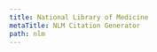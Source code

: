 ```yaml
---
title: National Library of Medicine
metaTitle: NLM Citation Generator
path: nlm
---
```

<?xml version="1.0" encoding="utf-8"?><style xmlns="http://purl.org/net/xbiblio/csl" class="in-text" version="1.0" demote-non-dropping-particle="sort-only" default-locale="en-US"><info><title>National Library of Medicine (grant proposals with PMCID/PMID)</title><title-short>NLM</title-short><id>http://www.zotero.org/styles/national-library-of-medicine-grant-proposals</id><link href="http://www.zotero.org/styles/national-library-of-medicine-grant-proposals" rel="self"/><link href="http://www.nlm.nih.gov/pubs/formats/recommendedformats1991-full.pdf" rel="documentation"/><link href="http://publicaccess.nih.gov/citation_methods.htm" rel="documentation"/><link href="http://grants.nih.gov/grants/funding/424/SF424_RR_Guide_General_Adobe_VerC.pdf" rel="documentation"/><link href="http://grants.nih.gov/grants/funding/phs398/phs398.pdf" rel="documentation"/><link href="http://www.ncbi.nlm.nih.gov/books/NBK7260/#A41037" rel="documentation"/><author><name>Michael Berkowitz</name><email>mberkowi@gmu.edu</email></author><contributor><name>Sebastian Karcher</name></contributor><contributor><name>Matt Tracy</name></contributor><category citation-format="numeric"/><category field="medicine"/><summary>Adds required PMCID, or if absent adds optional PMID from extra field in bibliography</summary><updated>2016-09-30T01:32:32+00:00</updated><rights license="http://creativecommons.org/licenses/by-sa/3.0/">This work is licensed under a Creative Commons Attribution-ShareAlike 3.0 License</rights></info><locale xml:lang="en"><terms><term name="presented at">presented at</term><term name="retrieved">available</term><term name="section" form="short">sect.</term></terms></locale><macro name="author"><names variable="author"><name sort-separator=" " initialize-with="" name-as-sort-order="all" delimiter=", " delimiter-precedes-last="always"/><label form="long" prefix=", "/><substitute><names variable="editor"/></substitute></names></macro><macro name="editor"><group delimiter=": "><choose><if type="chapter paper-conference" match="any"><text term="in" text-case="capitalize-first"/></if></choose><names variable="editor" suffix="."><name sort-separator=" " initialize-with="" name-as-sort-order="all" delimiter=", " delimiter-precedes-last="always"/><label form="long" prefix=", "/></names></group></macro><macro name="publisher"><group delimiter=": " suffix=";"><choose><if type="thesis"><text variable="publisher-place" prefix="[" suffix="]"/></if><else-if type="speech"/><else><text variable="publisher-place"/></else></choose><text variable="publisher"/></group></macro><macro name="access"><choose><if variable="URL"><group delimiter=": "><group delimiter=" "><text term="retrieved" text-case="capitalize-first"/><text term="from"/></group><text variable="URL"/></group></if></choose></macro><macro name="accessed-date"><choose><if variable="URL"><group prefix="[" suffix="]" delimiter=" "><text term="cited"/><date variable="accessed"><date-part name="year"/><date-part name="month" prefix=" " form="short" strip-periods="true"/><date-part name="day" prefix=" "/></date></group></if></choose></macro><macro name="container-title"><choose><if type="article-journal article-magazine chapter paper-conference article-newspaper" match="any"><group suffix="." delimiter=" "><text variable="container-title" form="short" strip-periods="true"/><choose><if variable="URL"><text term="internet" prefix="[" suffix="]" text-case="capitalize-first"/></if></choose></group><text macro="edition" prefix=" "/></if><else-if type="bill legislation" match="any"><group delimiter=", "><group delimiter=". "><text variable="container-title"/><group delimiter=" "><text term="section" form="short" text-case="capitalize-first"/><text variable="section"/></group></group><text variable="number"/></group></else-if><else-if type="speech"><group delimiter=": " suffix=";"><group delimiter=" "><text variable="genre" text-case="capitalize-first"/><text term="presented at"/></group><text variable="event"/></group></else-if><else><text variable="container-title" suffix="."/></else></choose></macro><macro name="title"><text variable="title"/><choose><if type="article-journal article-magazine chapter paper-conference article-newspaper" match="none"><choose><if variable="URL"><text term="internet" prefix=" [" suffix="]" text-case="capitalize-first"/></if></choose><text macro="edition" prefix=". "/></if></choose><choose><if type="thesis"><text variable="genre" prefix=" [" suffix="]"/></if></choose></macro><macro name="edition"><choose><if is-numeric="edition"><group delimiter=" "><number variable="edition" form="ordinal"/><text term="edition" form="short"/></group></if><else><text variable="edition" suffix="."/></else></choose></macro><macro name="date"><choose><if type="article-journal article-magazine article-newspaper" match="any"><group suffix=";" delimiter=" "><date variable="issued" delimiter=" "><date-part name="year"/><date-part name="month" form="short" strip-periods="true"/><date-part name="day"/></date><text macro="accessed-date"/></group></if><else-if type="bill legislation" match="any"><group delimiter=", "><date variable="issued" delimiter=" "><date-part name="month" form="short" strip-periods="true"/><date-part name="day"/></date><date variable="issued"><date-part name="year"/></date></group></else-if><else-if type="report"><date variable="issued" delimiter=" "><date-part name="year"/><date-part name="month" form="short" strip-periods="true"/></date></else-if><else-if type="patent"><group suffix="."><group delimiter=", "><text variable="number"/><date variable="issued"><date-part name="year"/></date></group><text macro="accessed-date" prefix=" "/></group></else-if><else-if type="speech"><group delimiter="; "><date variable="issued" delimiter=" "><date-part name="year"/><date-part name="month" form="short" strip-periods="true"/><date-part name="day"/></date><text variable="event-place"/></group></else-if><else><group suffix="."><date variable="issued"><date-part name="year"/></date><text macro="accessed-date" prefix=" "/></group></else></choose></macro><macro name="pages"><choose><if type="article-journal article-magazine article-newspaper" match="any"><text variable="page" prefix=":"/></if><else><text variable="page" prefix=" p. "/></else></choose></macro><macro name="pmcid"><text variable="PMCID" prefix=" PMCID: "/><choose><if variable="PMCID" match="none"><text variable="PMID" prefix=" PMID: "/></if></choose></macro><macro name="journal-location"><choose><if type="article-journal article-magazine" match="any"><text variable="volume"/><text variable="issue" prefix="(" suffix=")"/></if></choose></macro><macro name="report-details"><choose><if type="report"><text variable="number" prefix="Report No.: "/></if></choose></macro><citation collapse="citation-number"><sort><key variable="citation-number"/></sort><layout vertical-align="sup" delimiter=","><text variable="citation-number"/></layout></citation><bibliography second-field-align="flush"><layout><text variable="citation-number" suffix=". "/><group delimiter=". " suffix=". "><text macro="author"/><text macro="title"/></group><group delimiter=" " suffix=". "><text macro="editor"/><text macro="container-title"/><text macro="publisher"/><group><text macro="date"/><text macro="journal-location"/><text macro="pages"/></group></group><text macro="report-details" suffix=". "/><text macro="access"/><text macro="pmcid"/></layout></bibliography></style>
